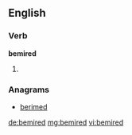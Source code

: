==English==

===Verb===
'''bemired'''

# {{en-past of|bemire}}

===Anagrams===
* [[berimed#English|berimed]]

[[de:bemired]]
[[mg:bemired]]
[[vi:bemired]]